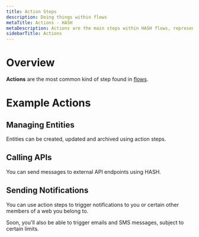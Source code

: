 ```yaml
---
title: Action Steps
description: Doing things within flows
metaTitle: Actions - HASH
metaDescription: Actions are the main steps within HASH flows, representing those which actually "result in an action" on behalf of a user.
sidebarTitle: Actions
---
```


# Overview

**Actions** are the most common kind of step found in [flows](/guide/flows).

# Example Actions<a id="#examples" />

## Managing Entities<a id="#entities" />

Entities can be created, updated and archived using action steps.

## Calling APIs<a id="#api" />

You can send messages to external API endpoints using HASH.

## Sending Notifications<a id="#notification" />

You can use action steps to trigger notifications to you or certain other members of a web you belong to.

Soon, you'll also be able to trigger emails and SMS messages, subject to certain limits.